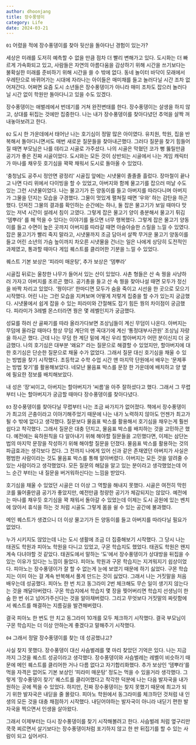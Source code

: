 ```yaml
---
author: dhoonjang
title: 장수풍뎅이
category: Life
date: 2024-03-21
---
```


`01`
어렸을 적에 장수풍뎅이를 찾아 뒷산을 돌아다닌 경험이 있는가?

세상은 미래를 도저히 예측할 수 없을 만큼 점차 더 빨리 변해가고 있다. 도시화는 더 빠르게 가속화되고 있고, 사람들은 자연의 아름다움을 감상하기 위해 시간을 쓰기보다는 불확실한 미래를 준비하기 위해 시간을 쓸 수 밖에 없다. 동네 놀이터 바닥이 모래에서 우레탄으로 바뀌어가는 시대에 자라나는 아이들은 매미채를 들고 놀러다닐 시간 조차 없어져간다. 어쩌면 요즘 도시 소년들은 장수풍뎅이가 아니라 매미 조차도 잡으러 놀러다닐 시간 없이 학원만 돌아다니고 있을 수도 있겠다.

장수풍뎅이는 애벌레에서 번데기를 거쳐 완전변태를 한다.
장수풍뎅이는 살생을 하지 않고, 상대를 뒤집는 것에만 집중한다.
나는 내가 장수풍뎅이를 찾아다녔던 추억을 살짝 꺼내놓아보려고 한다.

`02`
도시 한 가운데에서 태어난 나는 호기심이 정말 많은 아이였다. 유치원, 학원, 집을 반복해서 돌아다니면서도 매번 새로운 질문들을 찾아내곤했다. 그러다 질문을 찾기 힘들어질 때면 부모님은 나를 데리고 시골로 가주셨다. 나의 시골은 막혔던 코가 뻥 뚫릴만큼 공기가 좋은 진짜 시골이었다. 도시와는 모든 것이 상반되는 시골에서 나는 게임 캐릭터가 마나를 채우듯 호기심을 꽉꽉 채워서 도시로 돌아올 수 있었다.

‘충청남도 공주시 정안면 광정리’ 시골집 앞에는 시냇물이 졸졸졸 흘렀다. 장마철이 끝나고 나면 다리 위에서 다이빙을 할 수 있었고, 아버지와 함께 물고기를 잡으러 떠날 수도 있는 그런 시냇물이었다. 나는 물고기가 든 양동이를 들고 아버지를 따라다니며 아버지가 그물을 던지는 모습을 구경했다. 그물이 멋있게 펼쳐질 때면 ‘우와’ 하는 감탄을 하곤 했다. 던져진 그물의 결과를 확인하는 순간에는 하나, 둘 잡은 물고기가 보일 때마다 맛있는 저녁 시간이 설레서 침이 고였다. 그렇게 잡은 물고기 양이 충분해서 물고기 튀김 ‘뎀뿌라’ 를 해 먹을 수 있다는 이야기를 들으면 너무 행복했다.
그렇게 잡은 물고기 양동이를 들고 수면이 높은 곳까지 아버지를 따라갈 때면 아슬아슬한 스릴을 느낄 수 있였다. 잡은 물고기가 빨리 죽지 말라고, 시냇물까지 조금 담아서 살짝 무거운 물고기 양동이를 들고 어린 소년의 가슴 높이까지 차오른 시냇물을 건너는 일은 나에게 상당히 도전적인 과제였고, 통과할 때마다 게임 퀘스트를 클리어한 기분을 느낄 수 있었다.

퀘스트 기본 보상은 ‘피라미 매운탕’, 추가 보상은 ‘뎀뿌라’

시골집 뒤로는 울창한 나무가 들어서 있는 산이 있었다. 사촌 형들은 산 속 꿩을 사냥하러 가자고 아버지를 조르곤 했다. 공기총을 들고 산 속 꿩을 찾아나설 때면 모두가 정신을 바짝 차리고 있었다. ‘꿩이다!’ 한마디면 모두가 숨을 죽이고 시선을 한 곳으로 모으기 시작했다. 어린 나는 그런 모습을 지켜보며 어떻게 저렇게 집중을 할 수가 있는지 궁금했다. 시냇물에서 쉽게 잡을 수 있는 피라미와 간절해도 잡기 힘든 꿩의 차이점이 궁금했다. 피라미가 3레벨 몬스터라면 꿩은 몇 레벨인지가 궁금했다.

성묘를 하러 산 골짜기를 따라 올라가다보면 조상님들이 계신 무덤이 나온다. 아버지는 무덤에 올라갈 때마다 항상 무덤 계단의 맨 꼭대기에 계신 ‘통정대부사관원’ 조상님 자랑을 하시곤 했다. 근데 나는 무덤 한 계단 밑에 계신 우리 할아버지가 어떤 분이신지 더 궁금했다.
나의 호기심은 대부분 ‘왜요?’ 라는 질문으로 해결할 수 있었지만, 할아버지에 대한 호기심은 단순한 질문으로 채울 수가 없었다. 그래서 질문 대신 호기심을 채울 수 있는 방법을 찾기 시작했다. 초등학교 수학 수업 시간 맨 마지막 단원에서 배우는 ‘문제푸는 방법 찾기’를 활용해보았다. 네모난 물음표 박스를 문장 한 가운데에 배치하고 양 옆에 필요한 정보를 배치해보았다.

내 성은 ‘장’씨이고, 아버지는 할아버지가 ‘씨름’을 아주 잘하셨다고 했다.
그래서 그 무렵부터 나는 할아버지가 궁금할 때마다 장수풍뎅이를 찾아다녔다.

`03`
장수풍뎅이를 찾아다닐 무렵부터 나는 조금 싸가지가 없어졌다. 책에서 장수풍뎅이가 최고의 곤충이라고 이야기해주었기 때문에 나는 내가 노력하지 않아도 언젠가 최고가 될 수 밖에 없다고 생각했다. 질문보다 물음표 박스를 활용해서 호기심을 채우는게 훨씬 쉽다고 착각했다. 그래서 질문은 대충 던지고, 물음표 박스를 배치하는 것을 고민하곤 했다. 예전에는 육하원칙을 다 알아내기 위해 해야할 질문들을 고민했다면, 이제는 삼단논법의 마지막 문장을 작성하기 위해 해야할 질문을 던졌다.
물음표 박스를 활용하는 것의 파급효과는 생각보다 컸다. 그 전까지 나에게 있어 신과 같은 존재였던 아버지가 사실은 평범한 사람이라는 것도 물음표 박스를 통해 알아버렸다. 아버지는 모든 것을 알려줄 수 있는 사람이라고 생각했었다. 모든 질문의 해답을 알고 있는 분이라고 생각했었는데 어느 순간 부터는 내 질문을 버거워하신다는 느낌을 받았다.

호기심을 채울 수 있었던 시골은 더 이상 그 역할을 해내지 못했다. 시골은 여전히 막힌 코를 뚫어줄만큼 공기가 좋았지만, 예전만큼 청량한 공기가 체감되지는 않았다. 예전에는 마나를 채우듯 호기심을 꽉 채워서 돌아갈 수 있었는데 이제는 도시 공원에 있는 벤치에 앉아서 휴식을 하는 것 처럼 시골도 그렇게 몸을 쉴 수 있는 공간에 불과했다.

메인 퀘스트가 생겼으니 더 이상 물고기가 든 양동이를 들고 아버지를 따라다닐 필요가 없었다.

누가 시키지도 않았는데 나는 도시 생활에 조금 더 집중해보기 시작했다. 그 당시 나는 태권도 학원과 피아노 학원을 다니고 있었고, 구몬 학습지도 했었다. 태권도 학원은 왠지 계속 다녀야할 것 같았다. 태권도에서 말하는 ‘도’에서 장수풍뎅이가 상대방을 뒤집을 수 있는 이유가 있다는 느낌이 들었다. 피아노 학원과 구몬 학습지는 지겨워지기 쉽상이었다. 피아노는 장수풍뎅이가 잘 할 수 없는게 눈에 보였기 때문에 하기 싫었다. 구몬 학습지는 이미 아는 걸 계속 반복해서 풀게 만드는 것이 싫었다.
그래서 나는 거짓말을 처음 배우는데 성공했다. 피아노 한 번 치고 동그라미 2번 체크해도 무슨 일이 생기지 않는다는 것을 깨달아버렸다. 구몬 학습지에서 학습지 몇 장을 찢어버리면 학습지 선생님이 한 숨 한 번 쉬고 넘어가주신다는 것을 알아채버렸다. 그리고 무엇보다 거짓말의 짜릿함에서 퀘스트를 해결하는 지름길을 발견해버렸다.

결국 피아노 한 번도 안 치고 동그라미 10개를 모두 체크하기 시작했다.
결국 부모님이 구몬 학습지는 더 이상 안하는게 좋겠다고 말해주기 시작했다.

`04`
그래서 정말 장수풍뎅이를 찾는 데 성공했냐고?

사실 찾지 못했다. 장수풍뎅이 대신 사슴벌레를 몇 마리 찾았던 기억은 있다. 나는 지금까지 그것을 퀘스트 성공이라고 생각했다. 장수풍뎅이와 사슴벌레는 레벨이 비슷하기 때문에 메인 퀘스트를 클리어한 거나 다름 없다고 자기합리화했다. 추가 보상인 ‘뎀뿌라’를 먹을 자격은 없어도 기본 보상인 ‘피라미 매운탕’ 정도는 먹을 수 있을거라 생각했다.
그렇게 ‘장수풍뎅이 찾기’ 퀘스트를 클리어했다고 착각한 덕분에 나는 다음 발자국을 내가 원하는 곳에 찍을 수 있었다. 하지만, 진짜 장수풍뎅이는 찾지 못했기 때문에 최고가 되기 위한 발자국은 내딛을 줄 몰랐다. 피아노 학원에서 동그라미를 체크하던 것처럼 내 인생의 모든 것을 대충 채점하기 시작했다. 내딛어야하는 발자국이 아니라 내딛기 편한 발자국을 찍으면서 인생을 살아왔다.

그래서 이제부터는 다시 장수풍뎅이를 찾기 시작해볼려고 한다. 사슴벌레 처럼 옆구리만 쿡쿡 찌르면서 살기보다는 장수풍뎅이처럼 포기하지 않고 한 판 뒤집기를 할 수 있는 사람이 되고 싶어서다.
